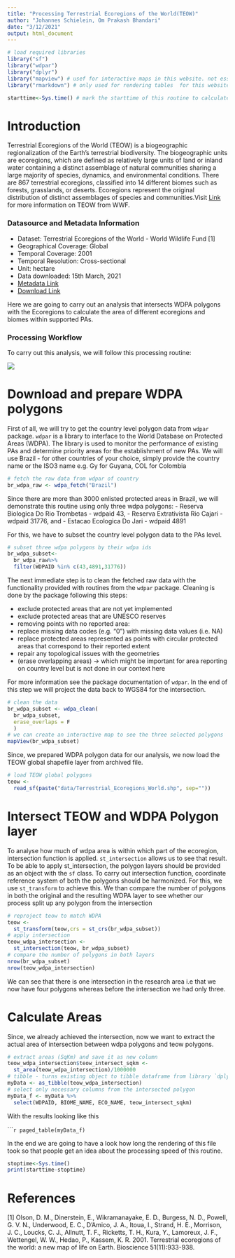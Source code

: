 ```yaml
---
title: "Processing Terrestrial Ecoregions of the World(TEOW)"
author: "Johannes Schielein, Om Prakash Bhandari"
date: "3/12/2021"
output: html_document
---
```


```r

# load required libraries
library("sf")
library("wdpar")
library("dplyr")
library("mapview") # usef for interactive maps in this website. not essential for analysis
library("rmarkdown") # only used for rendering tables  for this website

starttime<-Sys.time() # mark the starttime of this routine to calculate processing time at the end
```


# Introduction

Terrestrial Ecoregions of the World (TEOW) is a biogeographic regionalization of the Earth's terrestrial biodiversity. The biogeographic units are ecoregions, which are defined as relatively large units of land or inland water containing a distinct assemblage of natural communities sharing a large majority of species, dynamics, and environmental conditions. There are 867 terrestrial ecoregions, classified into 14 different biomes such as forests, grasslands, or deserts. Ecoregions represent the original distribution of distinct assemblages of species and communities.Visit [Link]("https://www.worldwildlife.org/publications/terrestrial-ecoregions-of-the-world") for more information on TEOW from WWF.

### Datasource and Metadata Information

- Dataset: Terrestrial Ecoregions of the World - World Wildlife Fund [1]
- Geographical Coverage: Global
- Temporal Coverage: 2001
- Temporal Resolution: Cross-sectional
- Unit: hectare
- Data downloaded: 15th March, 2021
- [Metadata Link]("https://stuff.mit.edu/afs/athena/course/11/11.951/ecoplan/data/ecoregions/wwf_terr_ecos.htm")
- [Download Link]("https://globil-panda.opendata.arcgis.com/datasets/terrestrial-ecoregions-world")


Here we are going to carry out an analysis that intersects  WDPA polygons with the Ecoregions to calculate the area of different ecoregions and biomes within supported PAs. 

### Processing Workflow

To carry out this analysis, we will follow this processing routine:

![](assets/workflows/teow_intersection_routine.png)

# Download and prepare WDPA polygons 

First of all, we will try to get the country level polygon data from `wdpar` package. `wdpar` is a library to interface to the World Database on Protected Areas (WDPA). The library is used to monitor the performance of existing PAs and determine priority areas for the establishment of new PAs. We will use Brazil - for other countries of your choice, simply provide the country name or the ISO3 name e.g. Gy for Guyana, COL for Colombia

```r
# fetch the raw data from wdpar of country
br_wdpa_raw <- wdpa_fetch("Brazil")
```

Since there are more than 3000 enlisted protected areas in Brazil, we will demonstrate this routine using only three wdpa polygons:
  - Reserva Biologica Do Rio Trombetas - wdpaid 43,
	- Reserva Extrativista Rio Cajari - wdpaid 31776, and
	- Estacao Ecologica Do Jari - wdpaid 4891

For this, we have to subset the country level polygon data to the PAs level.

```r

# subset three wdpa polygons by their wdpa ids
br_wdpa_subset<-
  br_wdpa_raw%>%
  filter(WDPAID %in% c(43,4891,31776))
```

The next immediate step is  to clean the fetched raw data with the functionality provided with routines from the `wdpar` package. Cleaning is done by the package following this steps:

- exclude protected areas that are not yet implemented
- exclude protected areas that are UNESCO reserves
- removing points with no reported area:
- replace missing data codes (e.g. "0") with missing data values (i.e. NA)
- replace protected areas represented as points with circular protected areas that correspond to their reported extent
- repair any topological issues with the geometries
- (erase overlapping areas) -> which might be important for area reporting on country level but is not done in our context here

For more information see the package documentation of `wdpar`. In the end of this step we will project the data back to WGS84 for the intersection.

```r
# clean the data
br_wdpa_subset <- wdpa_clean(
  br_wdpa_subset, 
  erase_overlaps = F
  )
# we can create an interactive map to see the three selected polygons
mapView(br_wdpa_subset)
```
  
Since, we prepared WDPA polygon data for our analysis, we now load the TEOW global shapefile layer from archived file.

```r

# load TEOW global polygons
teow <- 
  read_sf(paste("data/Terrestrial_Ecoregions_World.shp", sep=""))

```

# Intersect TEOW and WDPA Polygon layer

To analyse how much of wdpa area is within which part of the ecoregion, intersection function is applied. `st_intersection` allows us to see that result. To be able to apply st_intersection, the polygon layers should be provided as an object with the `sf` class. To carry out intersection function, coordinate reference system of both the polygons should be harmonized. For this, we use `st_transform` to achieve this. We than compare the number of polygons in both the original and the resulting WDPA layer to see whether our process split up any  polygon from the intersection

```r

# reproject teow to match WDPA
teow <-
  st_transform(teow,crs = st_crs(br_wdpa_subset))
# apply intersection
teow_wdpa_intersection <- 
  st_intersection(teow, br_wdpa_subset)
# compare the number of polygons in both layers 
nrow(br_wdpa_subset)
nrow(teow_wdpa_intersection)
```

We can see that there is one intersection in the research area i.e that we now have four polygons whereas before the intersection we had only three. 

# Calculate Areas

Since, we already achieved the intersection, now we want to extract the actual area of intersection between wdpa polygons and teow polygons.

```r

# extract areas (SqKm) and save it as new column
teow_wdpa_intersection$teow_intersect_sqkm <- 
  st_area(teow_wdpa_intersection)/1000000
# tibble - turns existing object to tibble dataframe from library `dplyr`
myData <- as_tibble(teow_wdpa_intersection)
# select only necessary columns from the intersected polygon
myData_f <- myData %>% 
  select(WDPAID, BIOME_NAME, ECO_NAME, teow_intersect_sqkm)
```
With the results looking like this

``````r
paged_table(myData_f)
```


In the end we are going to have a look how long the rendering of this file took so that people get an idea about the processing speed of this routine.

```r
stoptime<-Sys.time()
print(starttime-stoptime)
```
# References

[1] Olson, D. M., Dinerstein, E., Wikramanayake, E. D., Burgess, N. D., Powell, G. V. N., Underwood, E. C., D'Amico, J. A., Itoua, I., Strand, H. E., Morrison, J. C., Loucks, C. J., Allnutt, T. F., Ricketts, T. H., Kura, Y., Lamoreux, J. F., Wettengel, W. W., Hedao, P., Kassem, K. R. 2001. Terrestrial ecoregions of the world: a new map of life on Earth. Bioscience 51(11):933-938.